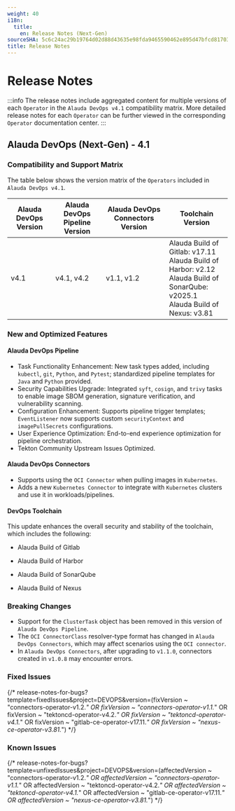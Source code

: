 ```yaml
---
weight: 40
i18n:
  title:
    en: Release Notes (Next-Gen)
sourceSHA: 5c6c24ac29b19764d02d88d43635e98fda9465590462e895d47bfcd81703629c
title: Release Notes
---
```


# Release Notes

:::info
The release notes include aggregated content for multiple versions of each `Operator` in the `Alauda DevOps v4.1` compatibility matrix. More detailed release notes for each `Operator` can be further viewed in the corresponding `Operator` documentation center.
:::

## Alauda DevOps (Next-Gen) - 4.1

### Compatibility and Support Matrix

The table below shows the version matrix of the `Operators` included in `Alauda DevOps v4.1`.

| Alauda DevOps Version | Alauda DevOps Pipeline Version | Alauda DevOps Connectors Version | Toolchain Version                                            |
| --------------------- | ------------------------------ | -------------------------------- | ------------------------------------------------------------ |
| v4.1                  | v4.1, v4.2                     | v1.1, v1.2                       | Alauda Build of Gitlab: v17.11<br /> Alauda Build of Harbor: v2.12<br />Alauda Build of SonarQube: v2025.1<br />Alauda Build of Nexus: v3.81 |



### New and Optimized Features

#### Alauda DevOps Pipeline

- Task Functionality Enhancement: New task types added, including `kubectl`, `git`, `Python`, and `Pytest`; standardized pipeline templates for `Java` and `Python` provided.
- Security Capabilities Upgrade: Integrated `syft`, `cosign`, and `trivy` tasks to enable image SBOM generation, signature verification, and vulnerability scanning.
- Configuration Enhancement: Supports pipeline trigger templates; `EventListener` now supports custom `securityContext` and `imagePullSecrets` configurations.
- User Experience Optimization: End-to-end experience optimization for pipeline orchestration.
- Tekton Community Upstream Issues Optimized.

#### Alauda DevOps Connectors

- Supports using the `OCI Connector` when pulling images in `Kubernetes`.
- Adds a new `Kubernetes Connector` to integrate with `Kubernetes` clusters and use it in workloads/pipelines.

#### DevOps Toolchain

This update enhances the overall security and stability of the toolchain, which includes the following:

- Alauda Build of Gitlab

-  Alauda Build of Harbor

- Alauda Build of SonarQube

- Alauda Build of Nexus

### Breaking Changes

- Support for the `ClusterTask` object has been removed in this version of `Alauda DevOps Pipeline`.
- The `OCI ConnectorClass` resolver-type format has changed in `Alauda DevOps Connectors`, which may affect scenarios using the `OCI connector`.
- In `Alauda DevOps Connectors`, after upgrading to `v1.1.0`, connectors  created in `v1.0.8` may encounter errors.

### Fixed Issues

{/* release-notes-for-bugs?template=fixedIssues&project=DEVOPS&version=(fixVersion ~ "connectors-operator-v1.2.*" OR fixVersion ~ "connectors-operator-v1.1.*" OR fixVersion ~ "tektoncd-operator-v4.2.*" OR fixVersion ~ "tektoncd-operator-v4.1.*" OR fixVersion ~ "gitlab-ce-operator-v17.11.*" OR fixVersion ~ "nexus-ce-operator-v3.81.*") */}

### Known Issues

{/* release-notes-for-bugs?template=unfixedIssues&project=DEVOPS&version=(affectedVersion ~ "connectors-operator-v1.2.*" OR affectedVersion ~ "connectors-operator-v1.1.*" OR affectedVersion ~ "tektoncd-operator-v4.2.*" OR affectedVersion ~ "tektoncd-operator-v4.1.*" OR affectedVersion ~ "gitlab-ce-operator-v17.11.*" OR affectedVersion ~ "nexus-ce-operator-v3.81.*") */}





